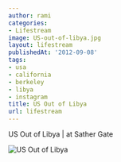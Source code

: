```yaml
---
author: rami
categories:
- Lifestream
image: US-out-of-libya.jpg
layout: lifestream
publishedAt: '2012-09-08'
tags:
- usa
- california
- berkeley
- libya
- instagram
title: US Out of Libya
url: lifestream
---
```


US Out of Libya | at Sather Gate

![US Out of Libya](/assets/images/content/lifestream/uS-out-of-libya.jpg)
